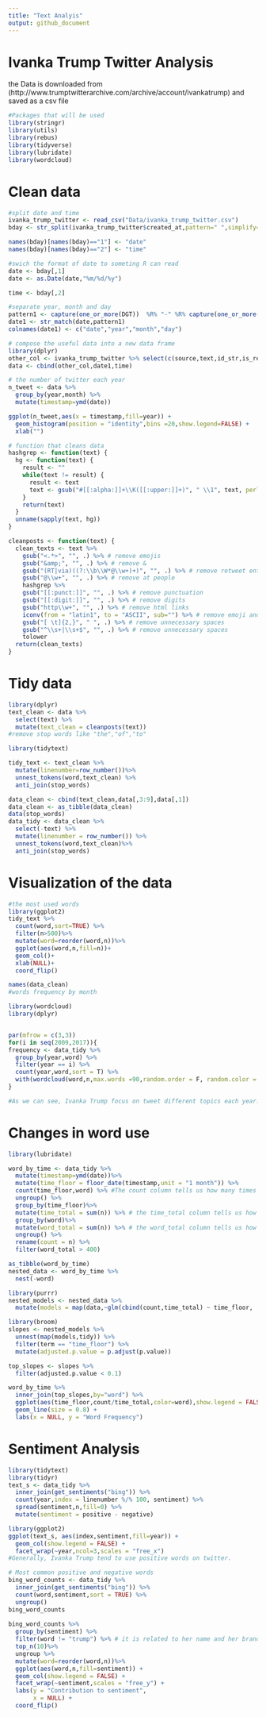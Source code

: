 ```yaml
---
title: "Text Analyis"
output: github_document
---
```



# Ivanka Trump Twitter Analysis

the Data is downloaded from (http://www.trumptwitterarchive.com/archive/account/ivankatrump) and saved as a csv file

```r
#Packages that will be used
library(stringr)
library(utils)
library(rebus)
library(tidyverse)
library(lubridate)
library(wordcloud)
```


# Clean data
```r
#split date and time
ivanka_trump_twitter <- read_csv("Data/ivanka_trump_twitter.csv")
bday <- str_split(ivanka_trump_twitter$created_at,pattern=" ",simplify=TRUE)

names(bday)[names(bday)=="1"] <- "date"
names(bday)[names(bday)=="2"] <- "time"

#swich the format of date to someting R can read
date <- bday[,1]
date <- as.Date(date,"%m/%d/%y")

time <- bday[,2]

#separate year, month and day
pattern1 <- capture(one_or_more(DGT))  %R% "-" %R% capture(one_or_more(DGT)) %R% "-" %R% capture(DGT %R% DGT)
date1 <- str_match(date,pattern1)
colnames(date1) <- c("date","year","month","day")
```

```r
# compose the useful data into a new data frame
library(dplyr)
other_col <- ivanka_trump_twitter %>% select(c(source,text,id_str,is_retweet))
data <- cbind(other_col,date1,time)

```

```r
# the number of twitter each year
n_tweet <- data %>%
  group_by(year,month) %>%
  mutate(timestamp=ymd(date))

ggplot(n_tweet,aes(x = timestamp,fill=year)) +
  geom_histogram(position = "identity",bins =20,show.legend=FALSE) +
  xlab("")
```

```r

# function that cleans data
hashgrep <- function(text) {
  hg <- function(text) {
    result <- ""
    while(text != result) {
      result <- text
      text <- gsub("#[[:alpha:]]+\\K([[:upper:]]+)", " \\1", text, perl = TRUE)
    }
    return(text)
  }
  unname(sapply(text, hg))
}

cleanposts <- function(text) {
  clean_texts <- text %>%
    gsub("<.*>", "", .) %>% # remove emojis
    gsub("&amp;", "", .) %>% # remove &
    gsub("(RT|via)((?:\\b\\W*@\\w+)+)", "", .) %>% # remove retweet entities
    gsub("@\\w+", "", .) %>% # remove at people
    hashgrep %>%
    gsub("[[:punct:]]", "", .) %>% # remove punctuation
    gsub("[[:digit:]]", "", .) %>% # remove digits
    gsub("http\\w+", "", .) %>% # remove html links
    iconv(from = "latin1", to = "ASCII", sub="") %>% # remove emoji and bizarre signs
    gsub("[ \t]{2,}", " ", .) %>% # remove unnecessary spaces
    gsub("^\\s+|\\s+$", "", .) %>% # remove unnecessary spaces
    tolower
  return(clean_texts)
}
```

# Tidy data
```r
library(dplyr)
text_clean <- data %>% 
  select(text) %>%
  mutate(text_clean = cleanposts(text))
#remove stop words like "the","of","to"

library(tidytext)

tidy_text <- text_clean %>%
  mutate(linenumber=row_number())%>%
  unnest_tokens(word,text_clean) %>%
  anti_join(stop_words)

data_clean <- cbind(text_clean,data[,3:9],data[,1])
data_clean <- as_tibble(data_clean)
data(stop_words)
data_tidy <- data_clean %>%
  select(-text) %>%
  mutate(linenumber = row_number()) %>%
  unnest_tokens(word,text_clean)%>%
  anti_join(stop_words)
```

# Visualization of the data
```r
#the most used words
library(ggplot2)
tidy_text %>%
  count(word,sort=TRUE) %>%
  filter(n>500)%>%
  mutate(word=reorder(word,n))%>%
  ggplot(aes(word,n,fill=n))+
  geom_col()+
  xlab(NULL)+
  coord_flip()
```

```r

names(data_clean)
#words frequency by month

library(wordcloud)
library(dplyr)


par(mfrow = c(3,3))
for(i in seq(2009,2017)){
frequency <- data_tidy %>%
  group_by(year,word) %>%
  filter(year == i) %>%
  count(year,word,sort = T) %>%
  with(wordcloud(word,n,max.words =90,random.order = F, random.color = F, colors=brewer.pal(8, "Dark2")))
}

#As we can see, Ivanka Trump focus on tweet different topics each year. Generally, her tweets focus on her brand "Ivanka Trump" and from 2010~2015, and then focus more on career and life and American life.
```
# Changes in word use
```r

library(lubridate)

word_by_time <- data_tidy %>%
  mutate(timestamp=ymd(date))%>%
  mutate(time_floor = floor_date(timestamp,unit = "1 month")) %>%
  count(time_floor,word) %>% #The count column tells us how many times that person used that word in that time bin
  ungroup() %>%
  group_by(time_floor)%>%
  mutate(time_total = sum(n)) %>% # the time_total column tells us how many words that person used during that time bin
  group_by(word)%>%
  mutate(word_total = sum(n)) %>% # the word_total column tells us how many times that person used that word over the whole year
  ungroup() %>%
  rename(count = n) %>%
  filter(word_total > 400)

as_tibble(word_by_time)
nested_data <- word_by_time %>%
  nest(-word)

library(purrr)
nested_models <- nested_data %>%
  mutate(models = map(data,~glm(cbind(count,time_total) ~ time_floor, ., family = "binomial")))

library(broom)
slopes <- nested_models %>%
  unnest(map(models,tidy)) %>%
  filter(term == "time_floor") %>%
  mutate(adjusted.p.value = p.adjust(p.value))

top_slopes <- slopes %>%
  filter(adjusted.p.value < 0.1)

word_by_time %>% 
  inner_join(top_slopes,by="word") %>%
  ggplot(aes(time_floor,count/time_total,color=word),show.legend = FALSE) +
  geom_line(size = 0.8) +
  labs(x = NULL, y = "Word Frequency")
```

# Sentiment Analysis
```r
library(tidytext)
library(tidyr)
text_s <- data_tidy %>%
  inner_join(get_sentiments("bing")) %>%
  count(year,index = linenumber %/% 100, sentiment) %>%
  spread(sentiment,n,fill=0) %>%
  mutate(sentiment = positive - negative)

library(ggplot2)
ggplot(text_s, aes(index,sentiment,fill=year)) +
  geom_col(show.legend = FALSE) +
  facet_wrap(~year,ncol=3,scales = "free_x")
#Generally, Ivanka Trump tend to use positive words on twitter.
```


```r
# Most common positive and negative words
bing_word_counts <- data_tidy %>%
  inner_join(get_sentiments("bing")) %>%
  count(word,sentiment,sort = TRUE) %>%
  ungroup()
bing_word_counts
 
bing_word_counts %>%
  group_by(sentiment) %>%
  filter(word != "trump") %>% # it is related to her name and her brand, should not be used in sentiment analysis
  top_n(10)%>%
  ungroup %>%
  mutate(word=reorder(word,n))%>%
  ggplot(aes(word,n,fill=sentiment)) +
  geom_col(show.legend = FALSE) +
  facet_wrap(~sentiment,scales = "free_y") +
  labs(y = "Contribution to sentiment",
       x = NULL) +
  coord_flip()

```
